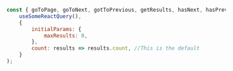 
<Meta title='Hooks/useSearch' />

```js
const { goToPage, goToNext, gotToPrevious, getResults, hasNext, hasPrevious, data, params, count, isLoading, isError } = useSearch(
	useSomeReactQuery(),
	{
		initialParams: {
			maxResults: 0,
		},
		count: results => results.count, //This is the default
	}
);
```
